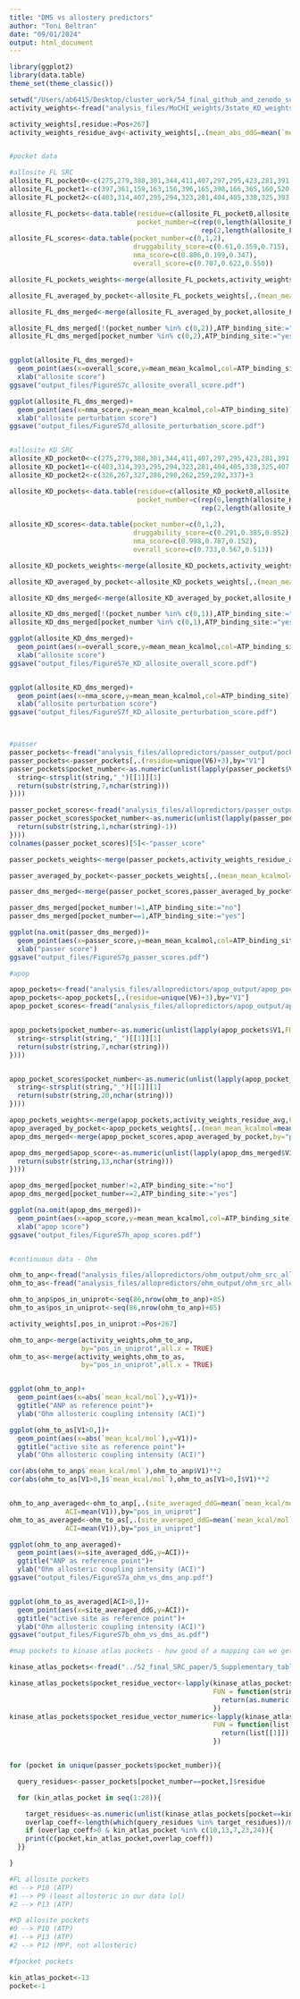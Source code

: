 ```yaml
---
title: "DMS vs allostery predictors"
author: "Toni Beltran"
date: "09/01/2024"
output: html_document
---
```


```r

library(ggplot2)
library(data.table)
theme_set(theme_classic())

setwd("/Users/ab6415/Desktop/cluster_work/54_final_github_and_zenodo_submissions/")
activity_weights<-fread("analysis_files/MoCHI_weights/3state_KD_weights_Activity.txt")

activity_weights[,residue:=Pos+267]
activity_weights_residue_avg<-activity_weights[,.(mean_abs_ddG=mean(`mean_kcal/mol`)),by="residue"]


#pocket data

#allosite FL SRC
allosite_FL_pocket0<-c(275,279,388,301,344,411,407,297,295,423,281,391,425,276,393,390,274,348,345,278,404,416,302,341,280,408,296,273,277,386)+3
allosite_FL_pocket1<-c(397,361,159,163,156,396,165,398,166,365,160,520,366,343,362,164,522,197)+3
allosite_FL_pocket2<-c(403,314,407,295,294,323,281,404,405,338,325,393,336,293)+3

allosite_FL_pockets<-data.table(residue=c(allosite_FL_pocket0,allosite_FL_pocket1,allosite_FL_pocket2),
                                pocket_number=c(rep(0,length(allosite_FL_pocket0)),rep(1,length(allosite_FL_pocket1)),
                                                rep(2,length(allosite_FL_pocket2))))
allosite_FL_scores<-data.table(pocket_number=c(0,1,2),
                               druggability_score=c(0.61,0.359,0.715),
                               nma_score=c(0.806,0.199,0.347),
                               overall_score=c(0.707,0.622,0.550))

allosite_FL_pockets_weights<-merge(allosite_FL_pockets,activity_weights_residue_avg,by="residue",all.x = TRUE)

allosite_FL_averaged_by_pocket<-allosite_FL_pockets_weights[,.(mean_mean_kcalmol=mean(mean_abs_ddG,na.rm = TRUE)),by="pocket_number"]

allosite_FL_dms_merged<-merge(allosite_FL_averaged_by_pocket,allosite_FL_scores,by="pocket_number")

allosite_FL_dms_merged[!(pocket_number %in% c(0,2)),ATP_binding_site:="no"]
allosite_FL_dms_merged[pocket_number %in% c(0,2),ATP_binding_site:="yes"]


ggplot(allosite_FL_dms_merged)+
  geom_point(aes(x=overall_score,y=mean_mean_kcalmol,col=ATP_binding_site))+
  xlab("allosite score")
ggsave("output_files/FigureS7c_allosite_overall_score.pdf")

ggplot(allosite_FL_dms_merged)+
  geom_point(aes(x=nma_score,y=mean_mean_kcalmol,col=ATP_binding_site))+
  xlab("allosite perturbation score")
ggsave("output_files/FigureS7d_allosite_perturbation_score.pdf")


#allosite KD SRC
allosite_KD_pocket0<-c(275,279,388,301,344,411,407,297,295,423,281,391,348,276,393,390,274,425,345,278,404,416,302,341,280,408,296,273,277,386)+3
allosite_KD_pocket1<-c(403,314,393,295,294,323,281,404,405,338,325,407,336,293)+3
allosite_KD_pocket2<-c(326,267,327,286,290,262,259,292,337)+3

allosite_KD_pockets<-data.table(residue=c(allosite_KD_pocket0,allosite_KD_pocket1,allosite_KD_pocket2),
                                pocket_number=c(rep(0,length(allosite_KD_pocket0)),rep(1,length(allosite_KD_pocket1)),
                                                rep(2,length(allosite_KD_pocket2))))
                                
allosite_KD_scores<-data.table(pocket_number=c(0,1,2),
                               druggability_score=c(0.291,0.385,0.852),
                               nma_score=c(0.998,0.787,0.152),
                               overall_score=c(0.733,0.567,0.513))

allosite_KD_pockets_weights<-merge(allosite_KD_pockets,activity_weights_residue_avg,by="residue",all.x = TRUE)

allosite_KD_averaged_by_pocket<-allosite_KD_pockets_weights[,.(mean_mean_kcalmol=mean(mean_abs_ddG,na.rm = TRUE)),by="pocket_number"]

allosite_KD_dms_merged<-merge(allosite_KD_averaged_by_pocket,allosite_KD_scores,by="pocket_number")

allosite_KD_dms_merged[!(pocket_number %in% c(0,1)),ATP_binding_site:="no"]
allosite_KD_dms_merged[pocket_number %in% c(0,1),ATP_binding_site:="yes"]

ggplot(allosite_KD_dms_merged)+
  geom_point(aes(x=overall_score,y=mean_mean_kcalmol,col=ATP_binding_site))+
  xlab("allosite score")
ggsave("output_files/FigureS7e_KD_allosite_overall_score.pdf")


ggplot(allosite_KD_dms_merged)+
  geom_point(aes(x=nma_score,y=mean_mean_kcalmol,col=ATP_binding_site))+
  xlab("allosite perturbation score")
ggsave("output_files/FigureS7f_KD_allosite_perturbation_score.pdf")



#passer
passer_pockets<-fread("analysis_files/allopredictors/passer_output/pockets/passer_pockets.txt")
passer_pockets<-passer_pockets[,.(residue=unique(V6)+3),by="V1"]
passer_pockets$pocket_number<-as.numeric(unlist(lapply(passer_pockets$V1,FUN = function(string){
  string<-strsplit(string,"_")[[1]][1]
  return(substr(string,7,nchar(string)))
})))

passer_pocket_scores<-fread("analysis_files/allopredictors/passer_output/passer.txt",header=FALSE)
passer_pocket_scores$pocket_number<-as.numeric(unlist(lapply(passer_pocket_scores$V3,FUN = function(string){
  return(substr(string,1,nchar(string)-1))
})))
colnames(passer_pocket_scores)[5]<-"passer_score"

passer_pockets_weights<-merge(passer_pockets,activity_weights_residue_avg,by="residue",all.x = TRUE)

passer_averaged_by_pocket<-passer_pockets_weights[,.(mean_mean_kcalmol=mean(mean_abs_ddG,na.rm = TRUE)),by="pocket_number"]

passer_dms_merged<-merge(passer_pocket_scores,passer_averaged_by_pocket,by="pocket_number")

passer_dms_merged[pocket_number!=1,ATP_binding_site:="no"]
passer_dms_merged[pocket_number==1,ATP_binding_site:="yes"]

ggplot(na.omit(passer_dms_merged))+
  geom_point(aes(x=passer_score,y=mean_mean_kcalmol,col=ATP_binding_site))+
  xlab("passer score")
ggsave("output_files/FigureS7g_passer_scores.pdf")

#apop

apop_pockets<-fread("analysis_files/allopredictors/apop_output/apop_pockets.txt")
apop_pockets<-apop_pockets[,.(residue=unique(V6)+3),by="V1"]
apop_pocket_scores<-fread("analysis_files/allopredictors/apop_output/apop_pocket_scores.txt",header=FALSE)


apop_pockets$pocket_number<-as.numeric(unlist(lapply(apop_pockets$V1,FUN = function(string){
  string<-strsplit(string,"_")[[1]][1]
  return(substr(string,7,nchar(string)))
})))


apop_pocket_scores$pocket_number<-as.numeric(unlist(lapply(apop_pocket_scores$V1,FUN = function(string){
  string<-strsplit(string,"_")[[1]][1]
  return(substr(string,20,nchar(string)))
})))

apop_pockets_weights<-merge(apop_pockets,activity_weights_residue_avg,by="residue",all.x = TRUE)
apop_averaged_by_pocket<-apop_pockets_weights[,.(mean_mean_kcalmol=mean(mean_abs_ddG,na.rm = TRUE)),by="pocket_number"]
apop_dms_merged<-merge(apop_pocket_scores,apop_averaged_by_pocket,by="pocket_number")

apop_dms_merged$apop_score<-as.numeric(unlist(lapply(apop_dms_merged$V3,FUN = function(string){
  return(substr(string,13,nchar(string)))
})))

apop_dms_merged[pocket_number!=2,ATP_binding_site:="no"]
apop_dms_merged[pocket_number==2,ATP_binding_site:="yes"]

ggplot(na.omit(apop_dms_merged))+
  geom_point(aes(x=apop_score,y=mean_mean_kcalmol,col=ATP_binding_site))+
  xlab("apop score")
ggsave("output_files/FigureS7h_apop_scores.pdf")


#continuous data - Ohm

ohm_to_anp<-fread("analysis_files/allopredictors/ohm_output/ohm_src_allostery_to_anp.txt")
ohm_to_as<-fread("analysis_files/allopredictors/ohm_output/ohm_src_allostery_to_activesite.txt")

ohm_to_anp$pos_in_uniprot<-seq(86,nrow(ohm_to_anp)+85)
ohm_to_as$pos_in_uniprot<-seq(86,nrow(ohm_to_anp)+85)

activity_weights[,pos_in_uniprot:=Pos+267]

ohm_to_anp<-merge(activity_weights,ohm_to_anp,
                  by="pos_in_uniprot",all.x = TRUE)
ohm_to_as<-merge(activity_weights,ohm_to_as,
                  by="pos_in_uniprot",all.x = TRUE)


ggplot(ohm_to_anp)+
  geom_point(aes(x=abs(`mean_kcal/mol`),y=V1))+
  ggtitle("ANP as reference point")+
  ylab("Ohm allosteric coupling intensity (ACI)")

ggplot(ohm_to_as[V1>0,])+
  geom_point(aes(x=abs(`mean_kcal/mol`),y=V1))+
  ggtitle("active site as reference point")+
  ylab("Ohm allosteric coupling intensity (ACI)")

cor(abs(ohm_to_anp$`mean_kcal/mol`),ohm_to_anp$V1)**2
cor(abs(ohm_to_as[V1>0,]$`mean_kcal/mol`),ohm_to_as[V1>0,]$V1)**2


ohm_to_anp_averaged<-ohm_to_anp[,.(site_averaged_ddG=mean(`mean_kcal/mol`),
              ACI=mean(V1)),by="pos_in_uniprot"]
ohm_to_as_averaged<-ohm_to_as[,.(site_averaged_ddG=mean(`mean_kcal/mol`),
              ACI=mean(V1)),by="pos_in_uniprot"]

ggplot(ohm_to_anp_averaged)+
  geom_point(aes(x=site_averaged_ddG,y=ACI))+
  ggtitle("ANP as reference point")+
  ylab("Ohm allosteric coupling intensity (ACI)")
ggsave("output_files/FigureS7a_ohm_vs_dms_anp.pdf")


ggplot(ohm_to_as_averaged[ACI>0,])+
  geom_point(aes(x=site_averaged_ddG,y=ACI))+
  ggtitle("active site as reference point")+
  ylab("Ohm allosteric coupling intensity (ACI)")
ggsave("output_files/FigureS7b_ohm_vs_dms_as.pdf")

```


```r


#map pockets to kinase atlas pockets - how good of a mapping can we get? (not good - better the 2nd strategy of scoring these pockets with DMS weights and comparing afterwards)

kinase_atlas_pockets<-fread("../52_final_SRC_paper/5_Supplementary_tables/Supplementary_table_3_Src_surface_pocket_summary.txt")

kinase_atlas_pockets$pocket_residue_vector<-lapply(kinase_atlas_pockets$pocket_residue,
                                                   FUN = function(string){
                                                     return(as.numeric(strsplit(string,",")[[1]]))
                                                   })
kinase_atlas_pockets$pocket_residue_vector_numeric<-lapply(kinase_atlas_pockets$pocket_residue_vector,
                                                   FUN = function(list){
                                                     return(list[[1]])
                                                   })


for (pocket in unique(passer_pockets$pocket_number)){

  query_residues<-passer_pockets[pocket_number==pocket,]$residue

  for (kin_atlas_pocket in seq(1:28)){

    target_residues<-as.numeric(unlist(kinase_atlas_pockets[pocket==kin_atlas_pocket,]$pocket_residue_vector)+3)
    overlap_coeff<-length(which(query_residues %in% target_residues))/min(c(length(query_residues),length(target_residues)))
    if (overlap_coeff>0 & kin_atlas_pocket %in% c(10,13,7,23,24)){
    print(c(pocket,kin_atlas_pocket,overlap_coeff))
  }}

}

#FL allosite pockets
#0 --> P10 (ATP)
#1 --> P9 (least allosteric in our data lol)
#2 --> P13 (ATP)

#KD allosite pockets
#0 --> P10 (ATP)
#1 --> P13 (ATP)
#2 --> P12 (MPP, not allosteric)

#fpocket pockets

kin_atlas_pocket<-13
pocket<-1

```
